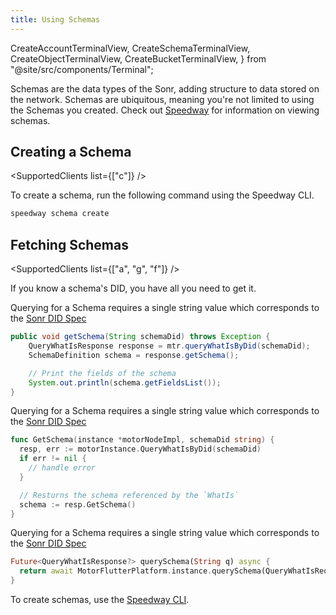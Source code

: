 ```yaml
---
title: Using Schemas
---
```


  CreateAccountTerminalView,
  CreateSchemaTerminalView,
  CreateObjectTerminalView,
  CreateBucketTerminalView,
} from "@site/src/components/Terminal";

<APIButton href="/api/schema" label="Schema API" type="info" />

Schemas are the data types of the Sonr, adding structure to data stored on the network. Schemas are ubiquitous, meaning you're not limited to using the Schemas you created. Check out [Speedway](#) for information on viewing schemas.

## Creating a Schema

<SupportedClients list={["c"]} />

To create a schema, run the following command using the Speedway CLI.

```bash
speedway schema create
```

<div style={{ maxWidth: 600, marginBottom: 16 }}>
  <CreateSchemaTerminalView />
</div>

## Fetching Schemas

<SupportedClients list={["a", "g", "f"]} />

If you know a schema's DID, you have all you need to get it.

<Tabs groupId="platform">
	<TabItem value="android" label="🤖 Android" default>

Querying for a Schema requires a single string value which corresponds to the [Sonr DID Spec](https://github.com/sonr-io/sonr/blob/dev/docs/architecture/1.md)

```java
public void getSchema(String schemaDid) throws Exception {
    QueryWhatIsResponse response = mtr.queryWhatIsByDid(schemaDid);
    SchemaDefinition schema = response.getSchema();

    // Print the fields of the schema
    System.out.println(schema.getFieldsList());
}
```

  </TabItem>
  <TabItem value="go" label="🐹 Go">

Querying for a Schema requires a single string value which corresponds to the [Sonr DID Spec](https://github.com/sonr-io/sonr/blob/dev/docs/architecture/1.md)

```go
func GetSchema(instance *motorNodeImpl, schemaDid string) {
  resp, err := motorInstance.QueryWhatIsByDid(schemaDid)
  if err != nil {
    // handle error
  }

  // Resturns the schema referenced by the `WhatIs`
  schema := resp.GetSchema()
}
```

  </TabItem>
  <TabItem value="flutter" label="🐦 Flutter">

Querying for a Schema requires a single string value which corresponds to the [Sonr DID Spec](https://github.com/sonr-io/sonr/blob/dev/docs/architecture/1.md)

```dart
Future<QueryWhatIsResponse?> querySchema(String q) async {
  return await MotorFlutterPlatform.instance.querySchema(QueryWhatIsRequest(did: q));
}
```

  </TabItem>
</Tabs>

To create schemas, use the [Speedway CLI](#).
